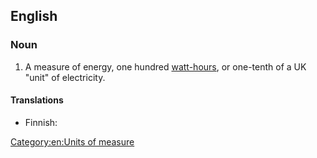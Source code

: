 ==English==

===Noun===
{{en-noun|head=[[hectowatt]]-[[hour]]}}

# {{physics}} A measure of energy, one hundred [[watt-hour]]s, or one-tenth of a UK "unit" of electricity.

====Translations====
{{trans-top|a measure of energy}}
* Finnish: {{t-|fi|hehtowattitunti}}
{{trans-mid}}
{{trans-bottom}}

[[Category:en:Units of measure]]
